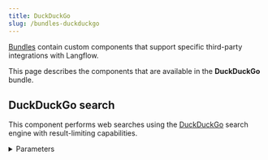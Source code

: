 ```yaml
---
title: DuckDuckGo
slug: /bundles-duckduckgo
---
```



[Bundles](/components-bundle-components) contain custom components that support specific third-party integrations with Langflow.

This page describes the components that are available in the **DuckDuckGo** bundle.

## DuckDuckGo search

This component performs web searches using the [DuckDuckGo](https://www.duckduckgo.com) search engine with result-limiting capabilities.

<details>
<summary>Parameters</summary>

**Inputs**

| Name | Type | Description |
|------|------|-------------|
| input_value | String | The search query to execute with DuckDuckGo. |
| max_results | Integer | The maximum number of search results to return. Default: 5. |
| max_snippet_length | Integer | The maximum length of each result snippet. Default: 100. |

**Outputs**

| Name | Type | Description |
|------|------|-------------|
| data | List[Data] | A list of search results as Data objects containing snippets and full content. |
| text | String | The search results formatted as a single text string. |

</details>